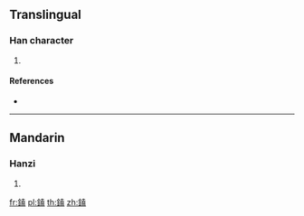{{character info/new}}
==Translingual==

===Han character===
{{Han char|rn=167|rad=金|as=10|sn=18|four=84117|canj=CGIT}}

# {{defn|Han|sort=金10}}

====References====
* {{Han ref|kx=1316.220|dkj=40699|dj=1816.210|hdz=64237.100|uh=9391|ud=37777|bh=F165|bd=61797}}

----

==Mandarin==

===Hanzi===
{{cmn-hanzi|pin=[[chēng]] ([[cheng1]]), [[qiàng]] ([[qiang4]]), [[yè]] ([[ye4]])|wg=ch'eng<sup>1</sup>, ch'iang<sup>4</sup>, yeh<sup>4</sup>}}

# {{defn|lang=cmn|sort=金10}}

[[fr:鎑]]
[[pl:鎑]]
[[th:鎑]]
[[zh:鎑]]